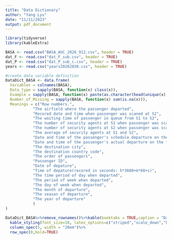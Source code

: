 ```yaml
---
title: "Data Dictionary"
author: "Yang Lyu"
date: "11/11/2023"
output: pdf_document
---
```


```r
library(tidyverse)
library(kableExtra)
```

```r
BASA <- read.csv("BASA_AUC_2028_912.csv", header = TRUE)
dat_F <- read.csv("dat_F_sub.csv", header = TRUE)
dat_P <- read.csv("dat_P_sub_c.csv", header = TRUE)
years <- read.csv("years20262030.csv", header = TRUE)
```

```r
#create data variable definition
DataDict_BASA <- data.frame(
  Variables = colnames(BASA), 
  Data_type = sapply(BASA, function(x) class(x)),
  Example = sapply(BASA, function(x) paste(as.character(head(unique(x),2)), collapse = ", ")),
  Number_of_Missing = sapply(BASA, function(x) sum(is.na(x))),
  Meanings = c("Row numbers.",
            "The airfield where the passenger departed",
            "Recored date and time when passenger was scaned at S2",
            "The waiting time of passenger in queue from S1 to S2",
            "The number of security agents at S1 when passenger was scaned",
            "The number of security agents at S2 when passenger was scaned",
            "The average of security agents at S1 and S2",
            "Date and time of the passenger's schedule departure on the flight",
            "Date and time of the passenger's actual departure on the flight",
            "The destination city",
            "The destination country code",
            "The order of passengers",
            "Passenger ID",
            "Date of depature",
            "Time of depature(recored in seconds: h*3600+m*60+s)",
            "The time period of day when departed",
            "The period of week when departed",
            "The day of week when departed",
            "The month of departure",
            "The season of departure",
            "The year of departure"
            )
)

DataDict_BASA%>%remove_rownames()%>%kable(booktabs = TRUE,caption = "Data Dictionary of BASA")%>%
  kable_styling(font_size=10, latex_options=c("striped","scale_down","hold_position"))%>%
  column_spec(5, width = "20em")%>%
  row_spec(0,bold=TRUE)
```